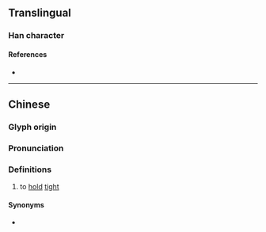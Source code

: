 {{character info}}
==Translingual==

===Han character===
{{Han char|rn=64|rad=手|as=20|sn=23|four=58093|canj=QHBF|ids=⿰扌纂}}

====References====
* {{Han ref|kx=0464.200|dkj=13038|dj=0813.210|hdz=31990.070|uh=6525|ud=25893|bh=F7DD|bd=63453}}

----

==Chinese==
{{zh-forms}}

===Glyph origin===
{{Han etym}}

===Pronunciation===
{{zh-pron
|m=zuàn
|c=zaan6
|h=pfs=
|md=
|mn=
|w=
|mc=y
|oc=y
|cat=v
}}

===Definitions===
{{zh-hanzi}}

# to [[hold]] [[tight]]
#: {{zh-x|攥 拳頭|clench one's fist}}
#: {{zh-x|把 錢 攥 在 手 中|'''hold''' money '''tightly''' in one's hand}}
#: {{zh-x|攥 着{zhe} 大權|'''hold tightly''' onto power}}

====Synonyms====
* {{zh-l|緊握}}